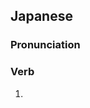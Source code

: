 ==Japanese==
{{ja-kanjitab|あ|sort=ある|yomi=kun}}

===Pronunciation===
{{ja-pron|ある|acc=a}}

===Verb===
{{ja-verb|ある|type=1|tr=intrans}}

# {{alternative spelling of|ある|lang=ja}}